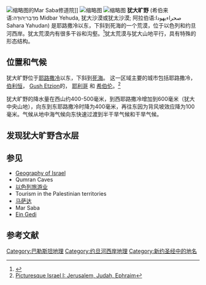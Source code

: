 [[File:Marsava.jpg|缩略图]]的Mar Saba修道院]]
[[File:View_of_Judean_Desert_from_mount._Yair,_Israel.jpg|缩略图]]
[[File:Judea_2_by_David_Shankbone.jpg|缩略图]]
'''犹大旷野''' (希伯来语:מִדְבַּריְהוּדָה‎ Midbar Yehuda, 犹大沙漠或犹太沙漠; 阿拉伯语:صحراءيهودا‎ Sahara Yahudan) 是耶路撒冷以东，下斜到死海的一个荒漠，位于以色列和约旦河西岸。犹太荒漠内有很多干谷和沟壑。<ref>{{Cite web|url=https://books.google.com/books?id=PS_RA6RaWpEC&pg=PA99&lpg=PA99&dq=geography+judean+desert&source=bl&ots=KAMfNSBZiv&sig=3PsnTzgoxNDRcZGwANt1ajXHCi0&hl=en&ei=liHyTPn7Cs2RswbE54nzCg&sa=X&oi=book_result&ct=result&resnum=6&ved=0CDgQ6AEwBQ#v=onepage&q=geography%20judean%20desert&f=false|title=Geography and Politics in Israel Since 1967|accessdate=2017-03-01|archive-date=2014-04-30|archive-url=https://web.archive.org/web/20140430141703/http://books.google.com/books?id=PS_RA6RaWpEC&pg=PA99&lpg=PA99&dq=geography+judean+desert&source=bl&ots=KAMfNSBZiv&sig=3PsnTzgoxNDRcZGwANt1ajXHCi0&hl=en&ei=liHyTPn7Cs2RswbE54nzCg&sa=X&oi=book_result&ct=result&resnum=6&ved=0CDgQ6AEwBQ#v=onepage&q=geography%20judean%20desert&f=false|dead-url=no}}</ref>犹太荒漠与犹大山地平行，具有特殊的形态结构。

== 位置和气候 ==
犹大旷野位于[[耶路撒冷|耶路撒冷]]以东，下斜到[[死海|死海]]。 这一区域主要的城市包括耶路撒冷， [[伯利恆|伯利恒]]， [[古什埃齐翁|Gush Etzion]]的， [[杰里科|耶利哥]] 和 [[希伯仑|希伯伦]]。<ref>[http://www.lifeintheholyland.com/picturesque_Israel_vol1.htm Picturesque Israel I: Jerusalem, Judah, Ephraim]{{dead link|date=2018年1月 |bot=InternetArchiveBot |fix-attempted=yes }}</ref>

犹大旷野的降水量在西山约400-500毫米，到西耶路撒冷增加到600毫米（犹大中央山地），向东到东耶路撒冷时降为400毫米，再往东因为背风坡效应降为100毫米。气候从地中海气候向东快速过渡到半干旱气候和干旱气候。

== 发现犹大旷野含水层 ==

== 参见 ==
* [[以色列地理|Geography of Israel]]
* Qumran Caves
* [[以色列旅游业|以色列旅游业]]
* Tourism in the Palestinian territories
* [[马萨达|马萨达]]
* Mar Saba
* [[恩戈地|Ein Gedi]]

== 参考文献 ==
{{Wikivoyage-inline|Hiking in the Judaean Desert}}{{reflist}}

{{荒漠}}
[[Category:巴勒斯坦地理|Category:巴勒斯坦地理]]
[[Category:约旦河西岸地理|Category:约旦河西岸地理]]
[[Category:新约圣经中的地名|Category:新约圣经中的地名]]